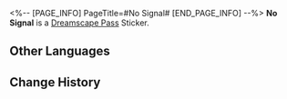 <%-- [PAGE_INFO]
PageTitle=#No Signal#
[END_PAGE_INFO] --%>
{{Stub|Location information}}
{{Item Infobox
|id          = 223408
|image       = Dreamscape Pass Sticker No Signal.png{{subst:void|<!--$UPLOAD:<<SpriteOutput/TravelBrochure/StickFigures/223408.png>-<Dreamscape Pass Sticker No Signal.png>-<Item Icons>>-->}}
|type        = Dreamscape Pass Sticker
|type2       = Eldritch Dreamfall (I) Stickers
|invCategory = 
|rarity      = 4
|effect      = 
|description = Digital stickers that can be used to decorate the pages of the Dreamtour Handbook. They come in many different styles.
|source1     = [[Meet the celebrated Ace Gambler in Aideen Park]]
}}
{{Description|Do you know what Skin Effect is? Look it up.}}
'''No Signal''' is a [[Dreamscape Pass]] Sticker.

==Other Languages==
{{Other Languages
|en   = No Signal
|zhs  = 无信号
|zht  = 無訊號
|ja   = 信号なし
|ko   = 신호 없음
|es   = Sin señal
|fr   = Aucun signal
|ru   = Нет сигнала
|th   = ไม่มีสัญญาณ
|vi   = Không Tín Hiệu
|de   = Kein Signal
|id   = Tidak Ada Sinyal
|pt   = Sem Sinal
}}

==Change History==
{{Change History|2.0}}